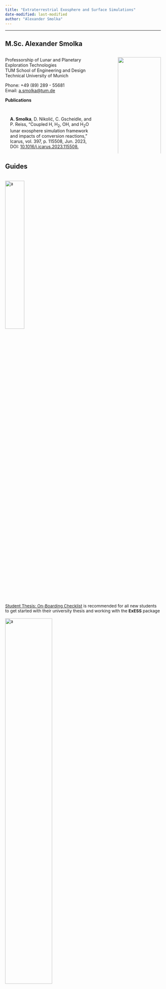 ```yaml
---
title: "Extraterrestrial Exosphere and Surface Simulations"
date-modified: last-modified
author: "Alexander Smolka"
---
```

---

## M.Sc. Alexander Smolka

:::: {.columns}
::: {.column width=65%}

Professorship of Lunar and Planetary Exploration Technologies  
TUM School of Engineering and Design  
Technical University of Munich  

Phone: +49 (89) 289 - 55681  
Email: [a.smolka@tum.de](mailto:a.smolka@tum.de)


**Publications**

::: {.card style="padding:1rem; padding-bottom:0rem;"}
**A. Smolka**, D. Nikolić, C. Gscheidle, and P. Reiss, “Coupled H, H~2~, OH, and H~2~O lunar exosphere simulation framework and impacts of conversion reactions,” Icarus, vol. 397, p. 115508, Jun. 2023, DOI: [10.1016/j.icarus.2023.115508.](https://www.sciencedirect.com/science/article/abs/pii/S0019103523000854){.stretched-link}
:::


:::

::: {.column width=5%}
:::

::: {.column width=30%}
![](/resources/imgs/me_gray.jpg){width=100%}
:::

::::



## Guides

::: {.grid style="font-size:0.85rem;"}
::: {.g-col-6 .g-col-sm-4 .g-col-lg-3}

```{=html}
<div class="card">
  <img src="/guide/essentials/onboarding_checklist/play-solid.svg" alt="a" style="width:35%; margin-left:auto; margin-right:auto; margin-top:1rem">
  <div class="card-body">
    <a href="/guide/essentials/onboarding_checklist/index.qmd" class="stretched-link">Student Thesis: On-Boarding Checklist</a> is recommended for all new students to get started with their university thesis and working with the <b>ExESS</b> package
  </div>
</div> 
```

:::

::: {.g-col-6 .g-col-sm-4 .g-col-lg-3}

```{=html}
<div class="card">
  <img src="/guide/essentials/julia_links/julia-dots.svg" alt="a" style="width:55%; margin-left:auto; margin-right:auto; margin-top:1rem">
  <div class="card-body">
    <a href="/guide/essentials/julia_links/index.qmd" class="stretched-link">Julia Programming Language: Links & Resources</a> contains links to the most important resources for learning the Julia programming language, including a subset of important packages for scientific computing
  </div>
</div> 
```

:::

::: {.g-col-6 .g-col-sm-4 .g-col-lg-3}

```{=html}
<div class="card">
  <img src="/guide/essentials/package_installation/exess_logo.png" alt="a" style="width:65%; margin-left:auto; margin-right:auto; margin-top:1rem">
  <div class="card-body">
    <a href="/guide/essentials/package_installation/index.qmd" class="stretched-link">ExESS Package Installation</a> describes how to install the <b>ExESS</b> package on your computer
  </div>
</div> 
```

:::

::: {.g-col-6 .g-col-sm-4 .g-col-lg-3}

```{=html}
<div class="card">
  <img src="/guide/essentials/git_essentials/Git-Icon-Black.png" alt="a" style="width:50%; margin-left:auto; margin-right:auto; margin-top:1rem">
  <div class="card-body">
    <a href="/guide/essentials/git_essentials/index.qmd" class="stretched-link">Git Essentials</a> lists some external links to resources for learning the Git version control system
  </div>
</div> 
```

:::
:::


## Code Examples

* [Monte-Carlo Simulation](/guide/code_examples/mc_simulation/index.qmd)
* [Comparison of Landing Position Calculations: 2D vs. 3D](/guide/code_examples/2d_3d_landing_position_comparison/index.qmd) 